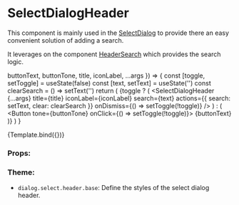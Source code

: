 
<Meta
  title="Components/Dialog/SelectDialogHeader"
  component={SelectDialogHeader}
/>

# SelectDialogHeader

This component is mainly used in the [SelectDialog](/docs/components-header-selectdialog--default-story) to provide there an easy convenient solution of adding a search.

It leverages on the component [HeaderSearch](/docs/components-header-headersearch--default-story) which provides the search logic.

  buttonText,
  buttonTone,
  title,
  iconLabel,
  ...args
}) => {
  const [toggle, setToggle] = useState(false)
  const [text, setText] = useState('')
  const clearSearch = () => setText('')
  return (
    <NavigationProvider>
      {toggle ? (
        <SelectDialogHeader
          {...args}
          title={title}
          iconLabel={iconLabel}
          search={text}
          actions={{ search: setText, clear: clearSearch }}
          onDismiss={() => setToggle(!toggle)}
        />
      ) : (
        <Button tone={buttonTone} onClick={() => setToggle(!toggle)}>
          {buttonText}
        </Button>
      )}
    </NavigationProvider>
  )
}

<Canvas>
  <Story
    name="Default"
    args={{
      title: 'Select Dialog Header',
      iconLabel: 'Open search',
      buttonText: 'Reset Notification',
      buttonTone: Tone.primary,
    }}
  >
    {Template.bind({})}
  </Story>
</Canvas>

### Props:

<ArgsTable story="Default" />

### Theme:

- `dialog.select.header.base`: Define the styles of the select dialog header.
